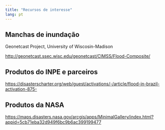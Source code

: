 ```yaml
---
title: "Recursos de interesse"
lang: pt
---
```


## Manchas de inundação

Geonetcast Project, University of Wiscosin-Madison

<http://geonetcast.ssec.wisc.edu/geonetcast/CIMSS/Flood-Composite/>

## Produtos do INPE e parceiros

<https://disasterscharter.org/web/guest/activations/-/article/flood-in-brazil-activation-875->

## Produtos da NASA

<https://maps.disasters.nasa.gov/arcgis/apps/MinimalGallery/index.html?appid=5cb71eba32d949f6bc9b6ac399199477>

## 
